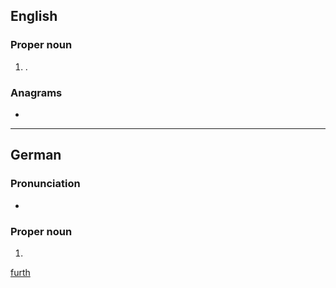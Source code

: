 {{also|forth|furth}}
==English==
{{wikipedia}}

===Proper noun===
{{en-proper noun}}

# {{place|en|city|s/Bavaria|c/Germany}}.

===Anagrams===
* {{anagrams|en|a=fhrtu|Fruth}}

[[Category:English terms spelled with Ü|furth]]

----

==German==
{{wikipedia|lang=de}}

===Pronunciation===
* {{audio|de|De-Fürth.OGG|Audio}}

===Proper noun===
{{de-proper noun}}

# {{place|de|independent city|s/Bavaria|c/Germany|t1=Fürth}}